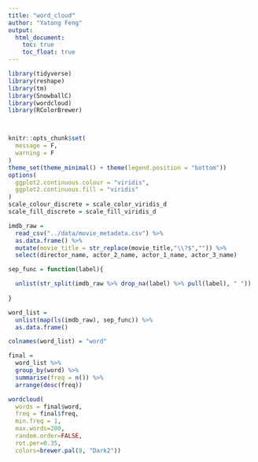 ```yaml
---
title: "word_cloud"
author: "Yatong Feng"
output: 
  html_document:
    toc: true
    toc_float: true
---
```


```r
library(tidyverse)
library(reshape)
library(tm)
library(SnowballC) 
library(wordcloud)
library(RColorBrewer)



knitr::opts_chunk$set(
  message = F,
  warning = F
)
theme_set(theme_minimal() + theme(legend.position = "bottom"))
options(
  ggplot2.continuous.colour = "viridis",
  ggplot2.continuous.fill = "viridis"
)
scale_colour_discrete = scale_color_viridis_d
scale_fill_discrete = scale_fill_viridis_d
```


```r
imdb_raw = 
  read_csv("../data/movie_metadata.csv") %>% 
  as.data.frame() %>% 
  mutate(movie_title = str_replace(movie_title,"\\?$","")) %>% 
  select(director_name, actor_2_name, actor_1_name, actor_3_name)

sep_func = function(label){

  unlist(str_split(imdb_raw %>% drop_na(label) %>% pull(label), " "))
  
}
```


```r
word_list = 
  unlist(map(ls(imdb_raw), sep_func)) %>% 
  as.data.frame()

colnames(word_list) = "word"

final =
  word_list %>% 
  group_by(word) %>% 
  summarise(freq = n()) %>% 
  arrange(desc(freq))

```

```r
wordcloud(
  words = final$word,
  freq = final$freq,
  min.freq = 1,
  max.words=200, 
  random.order=FALSE, 
  rot.per=0.35,
  colors=brewer.pal(8, "Dark2"))
```

